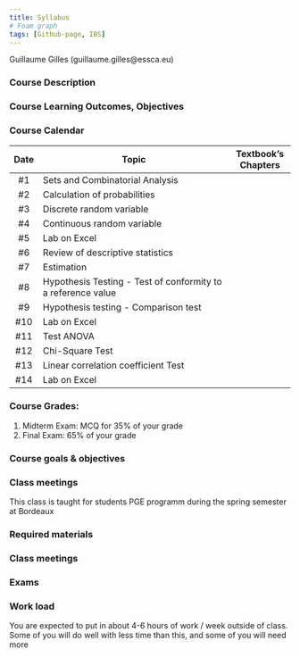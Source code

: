 ---
title: Syllabus
# Foam graph
tags: [Github-page, IBS]
---

Guillaume Gilles (guillaume.gilles@essca.eu)

### Course Description

### Course Learning Outcomes, Objectives

### Course Calendar

| Date | Topic                                                        | Textbook's Chapters |
| :--: | ------------------------------------------------------------ | :-----------------: |
|  #1  | Sets and Combinatorial Analysis                              |                     |
|  #2  | Calculation of probabilities                                 |                     |
|  #3  | Discrete random variable                                     |                     |
|  #4  | Continuous random variable                                   |                     |
|  #5  | Lab on Excel                                                 |                     |
|  #6  | Review of descriptive statistics                             |                     |
|  #7  | Estimation                                                   |                     |
|  #8  | Hypothesis Testing - Test of conformity to a reference value |                     |
|  #9  | Hypothesis testing - Comparison test                         |                     |
| #10  | Lab on Excel                                                 |                     |
| #11  | Test ANOVA                                                   |                     |
| #12  | Chi-Square Test                                              |                     |
| #13  | Linear correlation coefficient Test                          |                     |
| #14  | Lab on Excel                                                 |                     |

### Course Grades:

1. Midterm Exam: MCQ for 35% of your grade
2. Final Exam: 65% of your grade

### Course goals & objectives

### Class meetings

This class is taught for students PGE programm during the spring semester at Bordeaux

### Required materials

### Class meetings

### Exams

### Work load

You are expected to put in about 4-6 hours of work / week outside of class. Some of you will do well with less time than this, and some of you will need more
